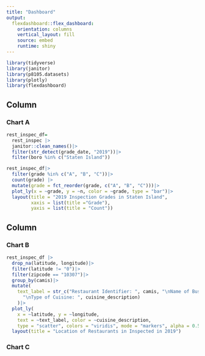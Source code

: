 ```yaml
---
title: "Dashboard"
output: 
  flexdashboard::flex_dashboard:
    orientation: columns
    vertical_layout: fill
    source: embed
    runtime: shiny
---
```


```r
library(tidyverse)
library(janitor)
library(p8105.datasets)
library(plotly)
library(flexdashboard)
```

Column {data-width=350}
-----------------------------------------------------------------------

### Chart A
```r
rest_inspec_df=
  rest_inspec |>
  janitor::clean_names()|>
  filter(str_detect(grade_date, "2019"))|>
  filter(boro %in% c("Staten Island"))

rest_inspec_df|>
  filter(grade %in% c("A", "B", "C"))|>
  count(grade) |>
  mutate(grade = fct_reorder(grade, c("A", "B", "C")))|>
  plot_ly(x = ~grade, y = ~n, color = ~grade, type = "bar")|>
  layout(title = "2019 Inspection Grades in Staten Island",
         xaxis = list(title ="Grade"),
         yaxis = list(title = "Count"))
```

Column {data-width=650}
-----------------------------------------------------------------------

### Chart B

```r
rest_inspec_df |>
  drop_na(latitude, longitude)|>
  filter(latitude != "0")|>
  filter(zipcode == "10307")|>
  group_by(camis)|>
  mutate(
    text_label = str_c("Restaurant Identifier: ", camis, "\nName of Business: ", dba,
      "\nType of Cuisine: ", cuisine_description)
    )|>
  plot_ly(
    x = ~latitude, y = ~longitude, 
    text = ~text_label, color = ~cuisine_description, 
    type = "scatter", colors = "viridis", mode = "markers", alpha = 0.5)|>
  layout(title = "Location of Restaurants in Inspected in 2019")
```

### Chart C

```r

```

